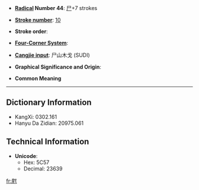 * '''[[Wiktionary:Chinese radical index| Radical]] Number 44''': [[Wiktionary:Chinese radical index 尸|尸]]+7 strokes

* '''[[Wiktionary:Chinese total strokes index|Stroke number]]''': [[Wiktionary:Chinese total strokes index 10|10]]

* '''Stroke order''': 

* '''[[Wiktionary:Chinese four corner index|Four-Corner System]]''': 

* '''[[Wiktionary:Chinese Cangjie index|Cangjie input]]''': 尸山木戈 (SUDI)

* '''Graphical Significance and Origin''': 

* '''Common Meaning'''

----

== Dictionary Information ==

* KangXi: 0302.161
* Hanyu Da Zidian: 20975.061

== Technical Information ==

* '''Unicode''':
** Hex: 5C57
** Decimal: 23639

[[fr:屗]]